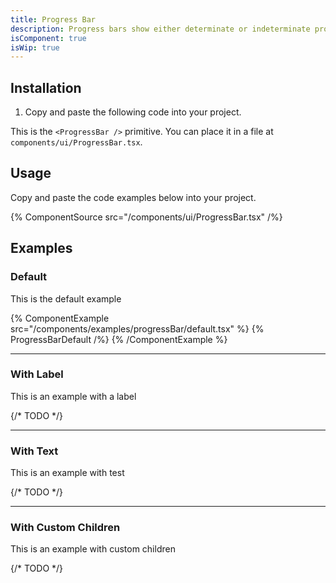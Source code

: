 ```yaml
---
title: Progress Bar
description: Progress bars show either determinate or indeterminate progress of an operation over time.
isComponent: true
isWip: true
---
```


## Installation

1. Copy and paste the following code into your project.

This is the `<ProgressBar />` primitive. You can place it in a file at `components/ui/ProgressBar.tsx`.

## Usage

Copy and paste the code examples below into your project.

{% ComponentSource src="/components/ui/ProgressBar.tsx" /%}

## Examples

### Default

This is the default example

{% ComponentExample src="/components/examples/progressBar/default.tsx" %}
{% ProgressBarDefault /%}
{% /ComponentExample %}

---

### With Label

This is an example with a label

{/* TODO */}

---

### With Text

This is an example with test

{/* TODO */}

---

### With Custom Children

This is an example with custom children

{/* TODO */}
